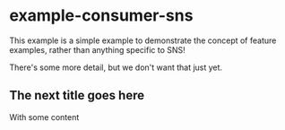 
# example-consumer-sns

This example is a simple example to demonstrate the concept of feature examples, rather than anything specific to SNS!

There's some more detail, but we don't want that just yet.

## The next title goes here

With some content
